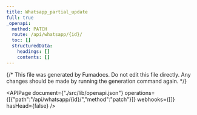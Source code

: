 ```yaml
---
title: Whatsapp_partial_update
full: true
_openapi:
  method: PATCH
  route: /api/whatsapp/{id}/
  toc: []
  structuredData:
    headings: []
    contents: []
---
```

{/* This file was generated by Fumadocs. Do not edit this file directly. Any changes should be made by running the generation command again. */\}

<APIPage document={"./src/lib/openapi.json"} operations={[{"path":"/api/whatsapp/{id}/","method":"patch"}]} webhooks={[]} hasHead={false} />

